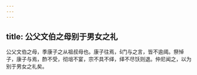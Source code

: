 ```yaml
---
---
---
```

title: 公父文伯之母别于男女之礼
---


公父文伯之母，季康子之从祖叔母也。康子往焉，门与之言，皆不逾阈。祭悼子，康子与焉，酢不受，彻俎不宴，宗不具不绎，绎不尽饫则退。仲尼闻之，以为别于男女之礼矣。

